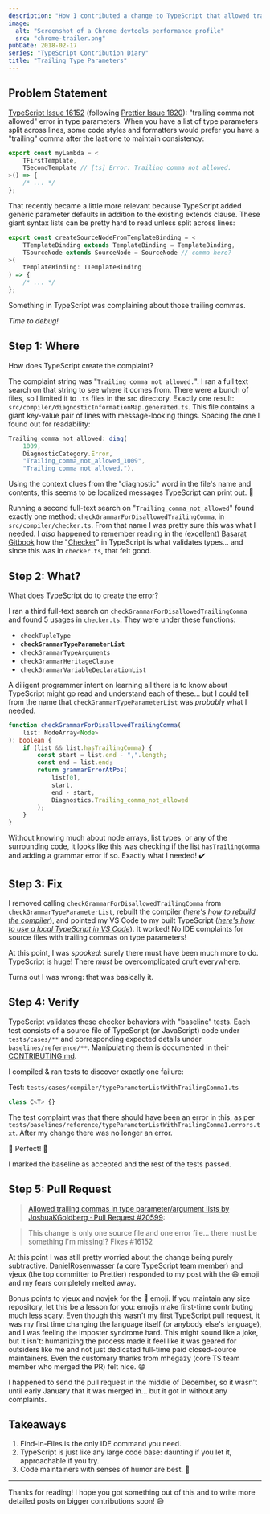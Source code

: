 ```yaml
---
description: "How I contributed a change to TypeScript that allowed trailing commas in type parameter/argument lists."
image:
  alt: "Screenshot of a Chrome devtools performance profile"
  src: "chrome-trailer.png"
pubDate: 2018-02-17
series: "TypeScript Contribution Diary"
title: "Trailing Type Parameters"
---
```



<LabeledImage
	alt="Parked shiny chrome trailer outside with trees and a hill in the background."
	description="Medium told me to add a high resolution image, so here's the closest relevant thing I could find. ✔️"
	src={chromeTrailer}
/>

## Problem Statement

[TypeScript Issue 16152](https://github.com/Microsoft/TypeScript/issues/16152) (following [Prettier Issue 1820](https://github.com/prettier/prettier/issues/1820)): "trailing comma not allowed" error in type parameters.
When you have a list of type parameters split across lines, some code styles and formatters would prefer you have a "trailing" comma after the last one to maintain consistency:

```ts
export const myLambda = <
	TFirstTemplate,
	TSecondTemplate // [ts] Error: Trailing comma not allowed.
>() => {
	/* ... */
};
```

That recently became a little more relevant because TypeScript added generic parameter defaults in addition to the existing extends clause.
These giant syntax lists can be pretty hard to read unless split across lines:

```ts
export const createSourceNodeFromTemplateBinding = <
	TTemplateBinding extends TemplateBinding = TemplateBinding,
	TSourceNode extends SourceNode = SourceNode // comma here?
>(
	templateBinding: TTemplateBinding
) => {
	/* ... */
};
```

Something in TypeScript was complaining about those trailing commas.

_Time to debug!_

## Step 1: Where

How does TypeScript create the complaint?

The complaint string was "`Trailing comma not allowed.`".
I ran a full text search on that string to see where it comes from.
There were a bunch of files, so I limited it to `.ts` files in the src directory.
Exactly one result: `src/compiler/diagnosticInformationMap.generated.ts`.
This file contains a giant key-value pair of lines with message-looking things.
Spacing the one I found out for readability:

```ts
Trailing_comma_not_allowed: diag(
    1009,
    DiagnosticCategory.Error,
    "Trailing_comma_not_allowed_1009",
    "Trailing comma not allowed."),
```

Using the context clues from the "diagnostic" word in the file's name and contents, this seems to be localized messages TypeScript can print out.
💯

Running a second full-text search on "`Trailing_comma_not_allowed`" found exactly one method: `checkGrammarForDisallowedTrailingComma`, in `src/compiler/checker.ts`.
From that name I was pretty sure this was what I needed.
I _also_ happened to remember reading in the (excellent) [Basarat Gitbook](https://basarat.gitbook.io/typescript/docs/compiler/overview.html) how the "[Checker](https://basarat.gitbooks.io/typescript/content/docs/compiler/checker.html)" in TypeScript is what validates types... and since this was in `checker.ts`, that felt good.

## Step 2: What?

What does TypeScript do to create the error?

I ran a third full-text search on `checkGrammarForDisallowedTrailingComma` and found 5 usages in `checker.ts`.
They were under these functions:

- `checkTupleType`
- **`checkGrammarTypeParameterList`**
- `checkGrammarTypeArguments`
- `checkGrammarHeritageClause`
- `checkGrammarVariableDeclarationList`

A diligent programmer intent on learning all there is to know about TypeScript might go read and understand each of these... but I could tell from the name that `checkGrammarTypeParameterList` was _probably_ what I needed.

```ts
function checkGrammarForDisallowedTrailingComma(
	list: NodeArray<Node>
): boolean {
	if (list && list.hasTrailingComma) {
		const start = list.end - ",".length;
		const end = list.end;
		return grammarErrorAtPos(
			list[0],
			start,
			end - start,
			Diagnostics.Trailing_comma_not_allowed
		);
	}
}
```

Without knowing much about node arrays, list types, or any of the surrounding code, it looks like this was checking if the list `hasTrailingComma` and adding a grammar error if so.
Exactly what I needed!
✔️

## Step 3: Fix

I removed calling `checkGrammarForDisallowedTrailingComma` from `checkGrammarTypeParameterList`, rebuilt the compiler (_[here's how to rebuild the compiler](https://github.com/microsoft/TypeScript/blob/250065e55b8f2bb212cb9d19b191cfeb15184ee0/CONTRIBUTING.md#helpful-tasks)_), and pointed my VS Code to my built TypeScript (_[here's how to use a local TypeScript in VS Code](https://code.visualstudio.com/docs/typescript/typescript-compiling#_using-newer-typescript-versions)_).
It worked!
No IDE complaints for source files with trailing commas on type parameters!

At this point, I was _spooked_: surely there must have been much more to do.
TypeScript is huge!
There _must_ be overcomplicated cruft everywhere.

Turns out I was wrong: that was basically it.

## Step 4: Verify

TypeScript validates these checker behaviors with "baseline" tests.
Each test consists of a source file of TypeScript (or JavaScript) code under `tests/cases/**` and corresponding expected details under `baselines/reference/**`.
Manipulating them is documented in their [CONTRIBUTING.md](https://github.com/microsoft/TypeScript/blob/250065e55b8f2bb212cb9d19b191cfeb15184ee0/CONTRIBUTING.md#managing-the-baselines).

I compiled & ran tests to discover exactly one failure:

Test: `tests/cases/compiler/typeParameterListWithTrailingComma1.ts`

```ts
class C<T> {}
```

The test complaint was that there should have been an error in this, as per `tests/baselines/reference/typeParameterListWithTrailingComma1.errors.txt`.
After my change there was no longer an error.

💖 Perfect! 💖

I marked the baseline as accepted and the rest of the tests passed.

## Step 5: Pull Request

> [Allowed trailing commas in type parameter/argument lists by JoshuaKGoldberg · Pull Request #20599](https://github.com/Microsoft/TypeScript/pull/20599):

> This change is only one source file and one error file... there must be something I'm missing!?
> Fixes #16152

At this point I was still pretty worried about the change being purely subtractive.
DanielRosenwasser (a core TypeScript team member) and vjeux (the top committer to Prettier) responded to my post with the 😄 emoji and my fears completely melted away.

Bonus points to vjeux and novjek for the 🎉 emoji.
If you maintain any size repository, let this be a lesson for you: emojis make first-time contributing much less scary.
Even though this wasn't my first TypeScript pull request, it was my first time changing the language itself (or anybody else's language), and I was feeling the imposter syndrome hard.
This might sound like a joke, but it isn't: humanizing the process made it feel like it was geared for outsiders like me and not just dedicated full-time paid closed-source maintainers.
Even the customary thanks from mhegazy (core TS team member who merged the PR) felt nice.
😄

I happened to send the pull request in the middle of December, so it wasn't until early January that it was merged in... but it got in without any complaints.

## Takeaways

1. Find-in-Files is the only IDE command you need.
1. TypeScript is just like any large code base: daunting if you let it, approachable if you try.
1. Code maintainers with senses of humor are best. 🌹

---

Thanks for reading!
I hope you got something out of this and to write more detailed posts on bigger contributions soon!
😅
